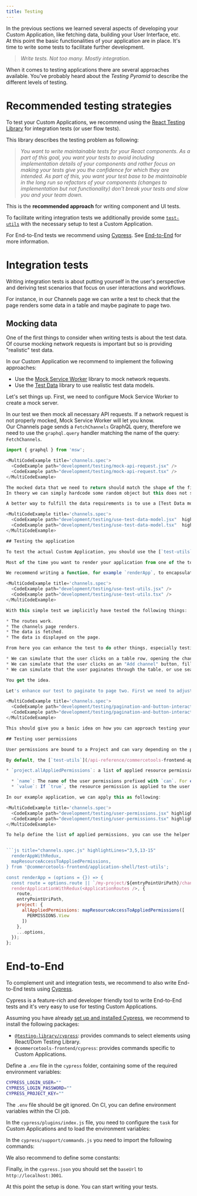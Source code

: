 ```yaml
---
title: Testing
---
```


In the previous sections we learned several aspects of developing your Custom Application, like fetching data, building your User Interface, etc.<br />
At this point the basic functionalities of your application are in place. It's time to write some tests to facilitate further development.

> _Write tests. Not too many. Mostly integration._

When it comes to testing applications there are several approaches available. You've probably heard about the _Testing Pyramid_ to describe the different levels of testing.

# Recommended testing strategies

To test your Custom Applications, we recommend using the [React Testing Library](https://github.com/testing-library/react-testing-library) for integration tests (or user flow tests).

This library describes the testing problem as following:

> _You want to write maintainable tests for your React components. As a part of this goal, you want your tests to avoid including implementation details of your components and rather focus on making your tests give you the confidence for which they are intended. As part of this, you want your test base to be maintainable in the long run so refactors of your components (changes to implementation but not functionality) don't break your tests and slow you and your team down._

This is the **recommended approach** for writing component and UI tests.

To facilitate writing integration tests we additionally provide some [`test-utils`](/api-reference/commercetools-frontend-application-shell#test-utils) with the necessary setup to test a Custom Application.

For End-to-End tests we recommend using [Cypress](https://www.cypress.io/). See [End-to-End](#end-to-end) for more information.

# Integration tests

Writing integration tests is about putting yourself in the user's perspective and deriving test scenarios that focus on user interactions and workflows.

For instance, in our Channels page we can write a test to check that the page renders some data in a table and maybe paginate to page two.

## Mocking data

One of the first things to consider when writing tests is about the test data. Of course mocking network requests is important but so is providing "realistic" test data.

In our Custom Application we recommend to implement the following approaches:

* Use the [Mock Service Worker](https://mswjs.io/) library to mock network requests.
* Use the [Test Data](https://github.com/commercetools/test-data) library to use realistic test data models.

Let's set things up. First, we need to configure Mock Service Worker to create a mock server.

<MultiCodeExample title='channels.spec'>
  <CodeExample path="development/testing/configure-mock-service-worker.jsx" />
  <CodeExample path="development/testing/configure-mock-service-worker.tsx" />
</MultiCodeExample>

In our test we then mock all necessary API requests. If a network request is not properly mocked, Mock Service Worker will let you know.<br />
Our Channels page sends a `FetchChannels` GraphQL query, therefore we need to use the `graphql.query` handler matching the name of the query: `FetchChannels`.

```js title="channels.spec.js"
import { graphql } from 'msw';

<MultiCodeExample title='channels.spec'>
  <CodeExample path="development/testing/mock-api-request.jsx" />
  <CodeExample path="development/testing/mock-api-request.tsx" />
</MultiCodeExample>

The mocked data that we need to return should match the shape of the fields we are requesting in our GraphQL query.<br />
In theory we can simply hardcode some random object but this does not scale well as your Custom Application grows.

A better way to fulfill the data requirements is to use a [Test Data model](https://github.com/commercetools/test-data) for a `Channel`.

<MultiCodeExample title='channels.spec'>
  <CodeExample path="development/testing/use-test-data-model.jsx"  highlightLines='2-3,8-9,13-21'/>
  <CodeExample path="development/testing/use-test-data-model.tsx"  highlightLines='2-3,8-9,13-21'/>
</MultiCodeExample>

## Testing the application

To test the actual Custom Application, you should use the [`test-utils`](/api-reference/commercetools-frontend-application-shell#test-utils) package, as it provides the necessary setup to render a Custom Application within a test environment.

Most of the time you want to render your application from one of the top-level components, for example your routes. This is a great way to also implicitly test your routes and to navigate between them.

We recommend writing a function, for example `renderApp`, to encapsulate the basic test setup, so that your actual test remains as clean as possible.

<MultiCodeExample title='channels.spec'>
  <CodeExample path="development/testing/use-test-utils.jsx" />
  <CodeExample path="development/testing/use-test-utils.tsx" />
</MultiCodeExample>

With this simple test we implicitly have tested the following things:

* The routes work.
* The channels page renders.
* The data is fetched.
* The data is displayed on the page.

From here you can enhance the test to do other things, especially testing the user interactions. For example:

* We can simulate that the user clicks on a table row, opening the channels detail page.
* We can simulate that the user clicks on an "Add channel" button, fills out the form, and saves a new channel.
* We can simulate that the user paginates through the table, or use search and filters.

You get the idea.

Let's enhance our test to paginate to page two. First we need to adjust our GraphQL mock to return results based on the `offset` from the query variables. Then we need to interact with the pagination button to go to the next page.

<MultiCodeExample title='channels.spec'>
  <CodeExample path="development/testing/pagination-and-button-interaction.jsx" highlightLines="1,5-7,14,30-31,34,37-38"/>
  <CodeExample path="development/testing/pagination-and-button-interaction.tsx" highlightLines="1,5-7,14,30-31,34,37-38"/>
</MultiCodeExample>

This should give you a basic idea on how you can approach testing your Custom Application.

## Testing user permissions

User permissions are bound to a Project and can vary depending on the permissions assigned to the Team where the user is a member of.

By default, the [`test-utils`](/api-reference/commercetools-frontend-application-shell#test-utils) do not assign any pre-defined permissions. You need to explicitly provide them in your test setup. The following fields can be used to assign the different granular permission values:

* `project.allAppliedPermissions`: a list of applied resource permissions that the user should have for the given Project. A resource permission is an object with the following shape:

  * `name`: The name of the user permissions prefixed with `can`. For example `canViewChannels`.
  * `value`: If `true`, the resource permission is applied to the user.

In our example application, we can apply this as following:

<MultiCodeExample title='channels.spec'>
  <CodeExample path="development/testing/user-permissions.jsx" highlightLines="10-17"/>
  <CodeExample path="development/testing/user-permissions.tsx" highlightLines="10-17"/>
</MultiCodeExample>

To help define the list of applied permissions, you can use the helper function [`mapResourceAccessToAppliedPermissions`](/api-reference/commercetools-frontend-application-shell#mapresourceaccesstoappliedpermissions).


```js title="channels.spec.js" highlightLines="3,5,13-15"
  renderAppWithRedux,
  mapResourceAccessToAppliedPermissions,
} from '@commercetools-frontend/application-shell/test-utils';

const renderApp = (options = {}) => {
  const route = options.route || `/my-project/${entryPointUriPath}/channels`;
  renderApplicationWithRedux(<ApplicationRoutes />, {
    route,
    entryPointUriPath,
    project: {
      allAppliedPermissions: mapResourceAccessToAppliedPermissions([
        PERMISSIONS.View
      ])
    },
    ...options,
  });
};
```

<MultiCodeExample title='channels.spec'>
  <CodeExample path="development/testing/define-applied-permissions-list.jsx" highlightLines="3,5,13-15"/>
  <CodeExample path="development/testing/define-applied-permissions-list.tsx" highlightLines="3,6,14-16"/>
</MultiCodeExample>

# End-to-End

To complement unit and integration tests, we recommend to also write End-to-End tests using [Cypress](https://www.cypress.io/).

Cypress is a feature-rich and developer friendly tool to write End-to-End tests and it's very easy to use for testing Custom Applications.

Assuming you have already [set up and installed Cypress](https://docs.cypress.io/guides/getting-started/installing-cypress), we recommend to install the following packages:

* [`@testing-library/cypress`](https://testing-library.com/docs/cypress-testing-library/intro/): provides commands to select elements using React/Dom Testing Library.
* `@commercetools-frontend/cypress`: provides commands specific to Custom Applications.

Define a `.env` file in the `cypress` folder, containing some of the required environment variables:

```bash title="cypress/.env"
CYPRESS_LOGIN_USER=""
CYPRESS_LOGIN_PASSWORD=""
CYPRESS_PROJECT_KEY=""
```

<Info>

The `.env` file should be git ignored. On CI, you can define environment variables within the CI job.

</Info>

In the `cypress/plugins/index.js` file, you need to configure the `task` for Custom Applications and to load the environment variables:

<MultiCodeExample title='cypress/plugins/index'>
  <CodeExample path="development/testing/configure-cypress-plugin.jsx" />
  <CodeExample path="development/testing/configure-cypress-plugin.tsx" />
</MultiCodeExample>


In the `cypress/support/commands.js` you need to import the following commands:

<MultiCodeExample title='cypress/support/commands'>
  <CodeExample path="development/testing/cypress-support-commands.jsx" />
  <CodeExample path="development/testing/cypress-support-commands.tsx" />
</MultiCodeExample>

We also recommend to define some constants:

<MultiCodeExample title='cypress/support/constants'>
  <CodeExample path="development/testing/cypress-support-constants.jsx" />
  <CodeExample path="development/testing/cypress-support-constants.tsx" />
</MultiCodeExample>

Finally, in the `cypress.json` you should set the `baseUrl` to `http://localhost:3001`.

At this point the setup is done. You can start writing your tests.

<MultiCodeExample title='cypress/integration/channels'>
  <CodeExample path="development/testing/cypress-integration-channels.jsx" />
  <CodeExample path="development/testing/cypress-integration-channels.tsx" />
</MultiCodeExample>
